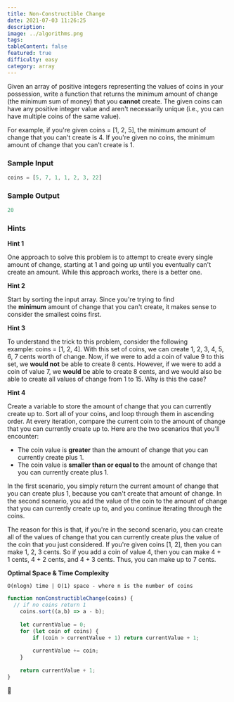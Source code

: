 ```yaml
---
title: Non-Constructible Change
date: 2021-07-03 11:26:25
description:
image: ../algorithms.png
tags:
tableContent: false
featured: true
difficulty: easy
category: array
---
```


Given an array of positive integers representing the values of coins in your possession, write a function that returns the minimum amount of change (the minimum sum of money) that you **cannot** create. The given coins can have any positive integer value and aren't necessarily unique (i.e., you can have multiple coins of the same value).

For example, if you're given coins = [1, 2, 5], the minimum amount of change that you can't create is 4. If you're given no coins, the minimum amount of change that you can't create is 1.

### Sample Input

```js
coins = [5, 7, 1, 1, 2, 3, 22]
```

### Sample Output

```js
20
```

### Hints

**Hint 1**

One approach to solve this problem is to attempt to create every single amount of change, starting at 1 and going up until you eventually can't create an amount. While this approach works, there is a better one.

**Hint 2**

Start by sorting the input array. Since you're trying to find the **minimum** amount of change that you can't create, it makes sense to consider the smallest coins first.

**Hint 3**

To understand the trick to this problem, consider the following example: coins = [1, 2, 4]. With this set of coins, we can create 1, 2, 3, 4, 5, 6, 7 cents worth of change. Now, if we were to add a coin of value 9 to this set, we **would not** be able to create 8 cents. However, if we were to add a coin of value 7, we **would** be able to create 8 cents, and we would also be able to create all values of change from 1 to 15. Why is this the case?

**Hint 4**

Create a variable to store the amount of change that you can currently create up to. Sort all of your coins, and loop through them in ascending order. At every iteration, compare the current coin to the amount of change that you can currently create up to. Here are the two scenarios that you'll encounter:

- The coin value is **greater** than the amount of change that you can currently create plus 1.
- The coin value is **smaller than or equal to** the amount of change that you can currently create plus 1.

In the first scenario, you simply return the current amount of change that you can create plus 1, because you can't create that amount of change. In the second scenario, you add the value of the coin to the amount of change that you can currently create up to, and you continue iterating through the coins.

The reason for this is that, if you're in the second scenario, you can create all of the values of change that you can currently create plus the value of the coin that you just considered. If you're given coins [1, 2], then you can make 1, 2, 3 cents. So if you add a coin of value 4, then you can make 4 + 1 cents, 4 + 2 cents, and 4 + 3 cents. Thus, you can make up to 7 cents.

**Optimal Space & Time Complexity**

`O(nlogn) time | O(1) space - where n is the number of coins`

```js
function nonConstructibleChange(coins) {
  // if no coins return 1
	coins.sort((a,b) => a - b);
	
	let currentValue = 0;
	for (let coin of coins) {
		if (coin > currentValue + 1) return currentValue + 1;
		
		currentValue += coin;
	}
	
	return currentValue + 1;
}
```

🎒
